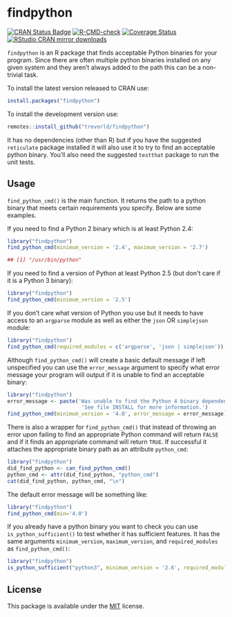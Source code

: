 # findpython

[![CRAN Status Badge](https://www.r-pkg.org/badges/version/findpython)](https://cran.r-project.org/package=findpython)
[![R-CMD-check](https://github.com/trevorld/findpython/workflows/R-CMD-check/badge.svg)](https://github.com/trevorld/findpython/actions)
[![Coverage Status](https://codecov.io/github/trevorld/findpython/branch/master/graph/badge.svg)](https://app.codecov.io/gh/trevorld/findpython)
[![RStudio CRAN mirror downloads](https://cranlogs.r-pkg.org/badges/findpython)](https://cran.r-project.org/package=findpython)

`findpython` is an R package that finds acceptable Python binaries for
your program. Since there are often multiple python binaries installed
on any given system and they aren't always added to the path this can
be a non-trivial task.

To install the latest version released to CRAN use:

```r
install.packages("findpython")
```

To install the development version use:

```r
remotes::install_github("trevorld/findpython")
```

It has no dependencies (other than R) but if you have the suggested
`reticulate` package installed it will also use it to try to find an
acceptable python binary. You'll also need the suggested `testthat`
package to run the unit tests.

## Usage

`find_python_cmd()` is the main function. It returns the path to a python
binary that meets certain requirements you specify. Below are some
examples.

If you need to find a Python 2 binary which is at least Python 2.4:

```r
library("findpython")
find_python_cmd(minimum_version = '2.4', maximum_version = '2.7')
```
```r
## [1] "/usr/bin/python"
```

If you need to find a version of Python at least Python 2.5 (but don\'t
care if it is a Python 3 binary):

```r
library("findpython")
find_python_cmd(minimum_version = '2.5')
```

If you don't care what version of Python you use but it needs to have
access to an `argparse` module as well as either the `json` OR
`simplejson` module:

```r
library("findpython")
find_python_cmd(required_modules = c('argparse', 'json | simplejson'))
```

Although `find_python_cmd()` will create a basic default message if left
unspecified you can use the `error_message` argument to specify what
error message your program will output if it is unable to find an
acceptable binary:

```r
library("findpython")
error_message <- paste('Was unable to find the Python 4 binary dependency.',
                        'See file INSTALL for more information.')
find_python_cmd(minimum_version = '4.0', error_message = error_message)
```

There is also a wrapper for `find_python_cmd()` that instead of throwing
an error upon failing to find an appropriate Python command will return
`FALSE` and if it finds an appropriate command will return `TRUE`. If
successful it attaches the appropriate binary path as an attribute
`python_cmd`:

```r
library("findpython")
did_find_python <- can_find_python_cmd()
python_cmd <- attr(did_find_python, "python_cmd")
cat(did_find_python, python_cmd, "\n")
```

The default error message will be something like:

```r
library("findpython")
find_python_cmd(min='4.0')
```

If you already have a python binary you want to check you can use
`is_python_sufficient()` to test whether it has sufficient features. It
has the same arguments `minimum_version`, `maximum_version`, and
`required_modules` as `find_python_cmd()`:

```r
library("findpython")
is_python_sufficient("python3", minimum_version = '2.6', required_modules = 'scipy')
```

## License

This package is available under the [MIT](https://www.r-project.org/Licenses/MIT) license.
